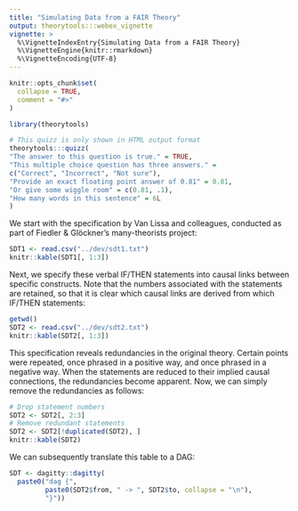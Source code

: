 ```yaml
---
title: "Simulating Data from a FAIR Theory"
output: theorytools:::webex_vignette
vignette: >
  %\VignetteIndexEntry{Simulating Data from a FAIR Theory}
  %\VignetteEngine{knitr::rmarkdown}
  %\VignetteEncoding{UTF-8}
---
```


```r
knitr::opts_chunk$set(
  collapse = TRUE,
  comment = "#>"
)
```

```r
library(theorytools)
```

```r
# This quizz is only shown in HTML output format
theorytools:::quizz(
"The answer to this question is true." = TRUE,
"This multiple choice question has three answers." =
c("Correct", "Incorrect", "Not sure"),
"Provide an exact floating point answer of 0.81" = 0.81,
"Or give some wiggle room" = c(0.81, .1),
"How many words in this sentence" = 6L
)
```

We start with the specification by Van Lissa and colleagues, conducted as part of Fiedler & Glöckner's many-theorists project:

```r
SDT1 <- read.csv("../dev/sdt1.txt")
knitr::kable(SDT1[, 1:3])
```


Next, we specify these verbal IF/THEN statements into causal links between specific constructs.
Note that the numbers associated with the statements are retained,
so that it is clear which causal links are derived from which IF/THEN statements:

```r
getwd()
SDT2 <- read.csv("../dev/sdt2.txt")
knitr::kable(SDT2[, 1:3])
```

This specification reveals redundancies in the original theory.
Certain points were repeated, once phrased in a positive way, and once phrased in a negative way.
When the statements are reduced to their implied causal connections, the redundancies become apparent.
Now, we can simply remove the redundancies as follows:

```r
# Drop statement numbers
SDT2 <- SDT2[, 2:3]
# Remove redundant statements
SDT2 <- SDT2[!duplicated(SDT2), ]
knitr::kable(SDT2)
```

We can subsequently translate this table to a DAG:

```r
SDT <- dagitty::dagitty(
  paste0("dag {",
         paste0(SDT2$from, " -> ", SDT2$to, collapse = "\n"),
         "}"))
```





